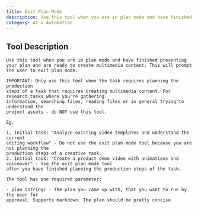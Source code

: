 ```yaml
---
title: Exit Plan Mode
description: Use this tool when you are in plan mode and have finished presenting your plan and are ready to create multimedia content. This will prompt the use...
category: AI & Automation
---
```


## Tool Description

```
Use this tool when you are in plan mode and have finished presenting your plan and are ready to create multimedia content. This will prompt the user to exit plan mode.

IMPORTANT: Only use this tool when the task requires planning the production
steps of a task that requires creating multimedia content. For research tasks where you're gathering
information, searching files, reading files or in general trying to understand the
project assets - do NOT use this tool.

Eg.

1. Initial task: "Analyze existing video templates and understand the current
editing workflow" - Do not use the exit plan mode tool because you are not planning the
production steps of a creative task.
2. Initial task: "Create a product demo video with animations and voiceover" - Use the exit plan mode tool
after you have finished planning the production steps of the task.

The tool has one required parameter:

- plan (string) - The plan you came up with, that you want to run by the user for
approval. Supports markdown. The plan should be pretty concise

```